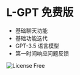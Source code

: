 # L-GPT 免费版

- 基础聊天功能
- 基础功能迭代
- GPT-3.5 语言模型
- 第一时间响应问题反馈

![License Free](/license/free-zh-CN.png)
